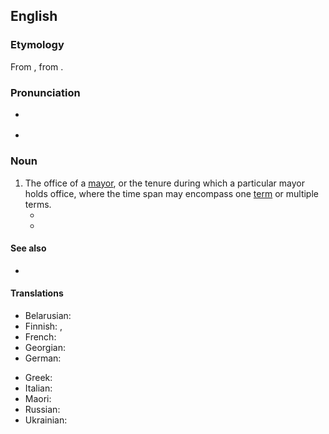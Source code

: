 ==English==

===Etymology===
From {{inh|en|enm|mairaltee}}, from {{der|en|frm|mairalté}}.

===Pronunciation===
* {{a|UK}} {{IPA|en|/meɪˈɔː.ɹəl.ti/|/ˈmɛə.ɹəl.ti/}}
* {{a|US}} {{IPA|en|/meɪˈɔ.ɹəl.ti/|/ˈmeɪ.ə.ɹəl.ti/}}

===Noun===
{{en-noun}}

# The office of a [[mayor]], or the tenure during which a particular mayor holds office, where the time span may encompass one [[term]] or multiple terms. 
#* {{quote-journal|en|date=February 16, 2009|author=Simon Romero|title=Chávez Decisively Wins Bid to End Term Limits|work=New York Times|url=http://www.nytimes.com/2009/02/16/world/americas/16venez.html
|passage=The results, coming after voters had rejected a similar effort by Mr. Chávez just 15 months ago, pointed to his resilience after a decade in power, as well as to the fragmentation of his opposition, which as recently as November had won key '''mayoralties''' and governorships.}}
#* {{quote-web |en |year=2021 |title=Mayoralty of Boris Johnson |work=Wikipedia |url=https://en.wikipedia.org/wiki/Mayoralty_of_Boris_Johnson |access-date=2021-11-10 |passage=During his '''mayoralty''', Johnson oversaw the preparations and hosting of the 2012 Summer Olympics and oversaw the cycle hire scheme, both initiated by his predecessor Ken Livingstone.}}

====See also====
* {{l|en|administration}} {{lb|en|tenure of an officeholder; for example, "the Bloomberg administration" means the "{{w|mayoralty of Michael Bloomberg}}"}}

====Translations====
{{trans-top|the office or term of a mayor}}
* Belarusian: {{t|be|мэ́рыя|f}}
* Finnish: {{t|fi|pormestarius}}, {{t|fi|kaupunginjohtajuus}}
* French: {{t+|fr|mairie|f}}
* Georgian: {{t|ka|მერია}}
* German: {{t|de|Bürgermeisteramt|n}}
{{trans-mid}}
* Greek: {{t+|el|δημαρχία|f}}
* Italian: {{t|it|sindacatura|f}}
* Maori: {{t|mi|meatanga}}
* Russian: {{t+|ru|мэ́рия|f}}
* Ukrainian: {{t|uk|ме́рія|f}}
{{trans-bottom}}